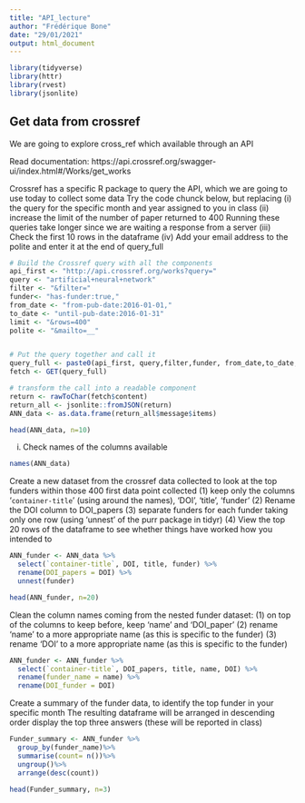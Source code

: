 ```yaml
---
title: "API_lecture"
author: "Frédérique Bone"
date: "29/01/2021"
output: html_document
---
```


```r
library(tidyverse)
library(httr)
library(rvest)
library(jsonlite)
```

## Get data from crossref

We are going to explore cross_ref which available through an API

Read documentation:
https://api.crossref.org/swagger-ui/index.html#/Works/get_works

Crossref has a specific R package to query the API, which we are going to use today to collect some data
Try the code chunck below, but replacing
(i) the query for the specific month and year assigned to you in class
(ii) increase the limit of the number of paper returned to 400
Running these queries take longer since we are waiting a response from a server
(iii) Check the first 10 rows in the dataframe
(iv) Add your email address to the polite and enter it at the end of query_full

```r
# Build the Crossref query with all the components
api_first <- "http://api.crossref.org/works?query="
query <- "artificial+neural+network"
filter <- "&filter="
funder<- "has-funder:true,"
from_date <- "from-pub-date:2016-01-01,"
to_date <- "until-pub-date:2016-01-31"
limit <- "&rows=400"
polite <- "&mailto=__"


# Put the query together and call it
query_full <- paste0(api_first, query,filter,funder, from_date,to_date, limit)
fetch <- GET(query_full)

# transform the call into a readable component
return <- rawToChar(fetch$content)
return_all <- jsonlite::fromJSON(return)
ANN_data <- as.data.frame(return_all$message$items)

head(ANN_data, n=10)
```

(i) Check names of the columns available
```r
names(ANN_data)
```


Create a new dataset from the crossref data collected to look at the top funders within those 400 first data point collected
(1) keep only the columns '`container-title`' (using ` `around the names), 'DOI', 'title', 'funder'
(2) Rename the DOI column to DOI_papers
(3) separate funders for each funder taking only one row (using 'unnest' of the purr package in tidyr)
(4) View the top 20 rows of the dataframe to see whether things have worked how you intended to

```r


ANN_funder <- ANN_data %>%
  select(`container-title`, DOI, title, funder) %>%
  rename(DOI_papers = DOI) %>%
  unnest(funder)

head(ANN_funder, n=20)

```


Clean the column names coming from the nested funder dataset:
(1) on top of the columns to keep before, keep 'name' and 'DOI_paper'
(2) rename 'name' to a more appropriate name (as this is specific to the funder)
(3) rename 'DOI' to a more appropriate name (as this is specific to the funder)

```r
ANN_funder <- ANN_funder %>%
  select(`container-title`, DOI_papers, title, name, DOI) %>%
  rename(funder_name = name) %>%
  rename(DOI_funder = DOI)
```

Create a summary of the funder data, to identify the top funder in your specific month
The resulting dataframe will be arranged in descending order
display the top three answers (these will be reported in class)
```r
Funder_summary <- ANN_funder %>%
  group_by(funder_name)%>%
  summarise(count= n())%>%
  ungroup()%>%
  arrange(desc(count))

head(Funder_summary, n=3)
```


